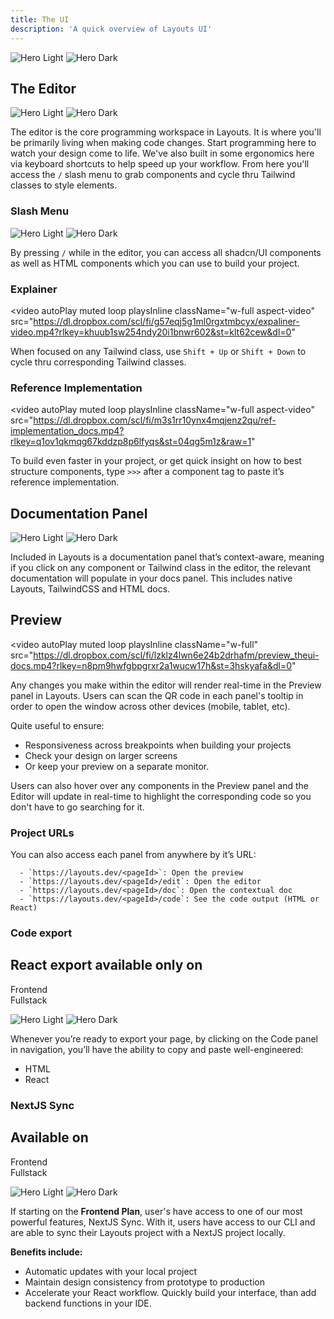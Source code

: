 ```yaml
---
title: The UI
description: 'A quick overview of Layouts UI'
---
```

<img
  className="block dark:hidden"
  src="/images/hero-graphic-UI.svg"
  alt="Hero Light"
/>
<img
  className="hidden dark:block"
  src="/images/hero-graphic-UI.svg"
  alt="Hero Dark"
/>


## The Editor 

 <img
  className="block dark:hidden"
  src="/images/Editor_Graphic.svg"
  alt="Hero Light"
/>
<img
  className="hidden dark:block"
  src="/images/Editor_Graphic.svg"
  alt="Hero Dark"
/>

  The editor is the core programming workspace in Layouts. It is where you'll be primarily living when making code changes. Start programming here to watch your design come to life. We've also built in some ergonomics here via keyboard shortcuts to help speed up your workflow. From here you'll access the `/` slash menu to grab components and cycle thru Tailwind classes to style elements. 

### Slash Menu
 <img
  className="block dark:hidden"
  src="/images/slash_graphic.svg"
  alt="Hero Light"
/>
<img
  className="hidden dark:block"
  src="/images/slash_graphic.svg"
  alt="Hero Dark"
/>

By pressing `/` while in the editor, you can access all shadcn/UI components as well as HTML components which you can use to build your project.

### Explainer
 <video
  autoPlay
  muted
  loop
  playsInline
  className="w-full aspect-video"
  src="https://dl.dropbox.com/scl/fi/g57eqj5g1ml0rgxtmbcyx/expaliner-video.mp4?rlkey=khuub1sw254ndy20i1bnwr602&st=klt62cew&dl=0"
></video>

When focused on any Tailwind class, use `Shift + Up` or `Shift + Down` to cycle thru corresponding Tailwind classes.

### Reference Implementation
<video
  autoPlay
  muted
  loop
  playsInline
  className="w-full aspect-video"
  src="https://dl.dropbox.com/scl/fi/m3s1rr10ynx4mqjenz2qu/ref-implementation_docs.mp4?rlkey=q1ov1qkmqg67kddzp8p6lfyqs&st=04qg5m1z&raw=1"
></video>

To build even faster in your project, or get quick insight on how to best structure components, type `>>>` after a component tag to paste it’s reference implementation. 


## Documentation Panel
<img
  className="block dark:hidden"
  src="/images/docspanel-graphic.svg"
  alt="Hero Light"
/>
<img
  className="hidden dark:block"
  src="/images/docspanel-graphic.svg"
  alt="Hero Dark"
/>

Included in Layouts is a documentation panel that’s context-aware, meaning if you click on any component or Tailwind class in the editor, the relevant documentation will populate in your docs panel.
This includes native Layouts, TailwindCSS and HTML docs.

## Preview
<video
  autoPlay
  muted
  loop
  playsInline
  className="w-full"
  src="https://dl.dropbox.com/scl/fi/lzklz4lwn6e24b2drhafm/preview_theui-docs.mp4?rlkey=n8pm9hwfgbpgrxr2a1wucw17h&st=3hskyafa&dl=0"
></video>

Any changes you make within the editor will render real-time in the Preview panel in Layouts. Users can scan the QR code in each panel's tooltip in order to open the window across other devices (mobile, tablet, etc). 

Quite useful to ensure:
- Responsiveness across breakpoints when building your projects
- Check your design on larger screens
- Or keep your preview on a separate monitor.

Users can also hover over any components in the Preview panel and the Editor will update in real-time to highlight the corresponding code so you don't have to go searching for it.  


### Project URLs

You can also access each panel from anywhere by it’s URL:

      - `https://layouts.dev/<pageId>`: Open the preview 
      - `https://layouts.dev/<pageId>/edit`: Open the editor
      - `https://layouts.dev/<pageId>/doc`: Open the contextual doc
      - `https://layouts.dev/<pageId>/code`: See the code output (HTML or React)

### Code export

<div id="line_1" class="justify-start flex mt-[24px] gap-2 mb-[24px] items-center">
  <h2 id="line_2" class="font-medium text-gray-800 text-base">React export available only on</h2>
    <div id="line_3" class="border bg-gradient-to-b from-blue-50 via-indigo-100 to-blue-100 border-blue-500/20 rounded-md py-0.5 px-1 h-min flex flex-col shadow-sm shadow-blue-500/20 w-fit items-center">
      <span class="text-[10px] font-medium text-blue-500">Frontend</span>
    </div>
	<div id="line_3" class="border bg-gradient-to-b from-green-50 to-green-100 border-green-500/20 rounded-md py-0.5 px-1 h-min flex flex-col shadow-sm shadow-green-500/20 w-fit items-center">
      <span class="text-[10px] font-medium text-green-700">Fullstack</span>
    </div>
</div> 

<img
  className="block dark:hidden"
  src="/images/code_export.svg"
  alt="Hero Light"
/>
<img
  className="hidden dark:block"
  src="/images/code_export.svg"
  alt="Hero Dark"
/>

Whenever you’re ready to export your page, by clicking on the Code panel in navigation, you’ll have the ability to copy and paste well-engineered:
- HTML 
- React



### NextJS Sync

  <div id="line_1" class="justify-start flex mt-[24px] gap-2 mb-[24px] items-center">
  <h2 id="line_2" class="font-medium text-gray-800 text-base">Available on</h2>
    <div id="line_3" class="border bg-gradient-to-b from-blue-50 via-indigo-100 to-blue-100 border-blue-500/20 rounded-md py-0.5 px-1 h-min flex flex-col shadow-sm shadow-blue-500/20 w-fit items-center">
      <span class="text-[10px] font-medium text-blue-500">Frontend</span>
    </div>
	<div id="line_3" class="border bg-gradient-to-b from-green-50 to-green-100 border-green-500/20 rounded-md py-0.5 px-1 h-min flex flex-col shadow-sm shadow-green-500/20 w-fit items-center">
      <span class="text-[10px] font-medium text-green-700">Fullstack</span>
    </div>
</div> 


<img
  className="block dark:hidden"
  src="/images/code_export.svg"
  alt="Hero Light"
/>
<img
  className="hidden dark:block"
  src="/images/code_export.svg"
  alt="Hero Dark"
/>

If starting on the **Frontend Plan**, user's have access to one of our most powerful features, NextJS Sync. With it, users have access to our CLI and are able to sync their Layouts project with a NextJS project locally.

**Benefits include:**
- Automatic updates with your local project 
- Maintain design consistency from prototype to production
- Accelerate your React workflow. Quickly build your interface, than add backend functions in your IDE. 

